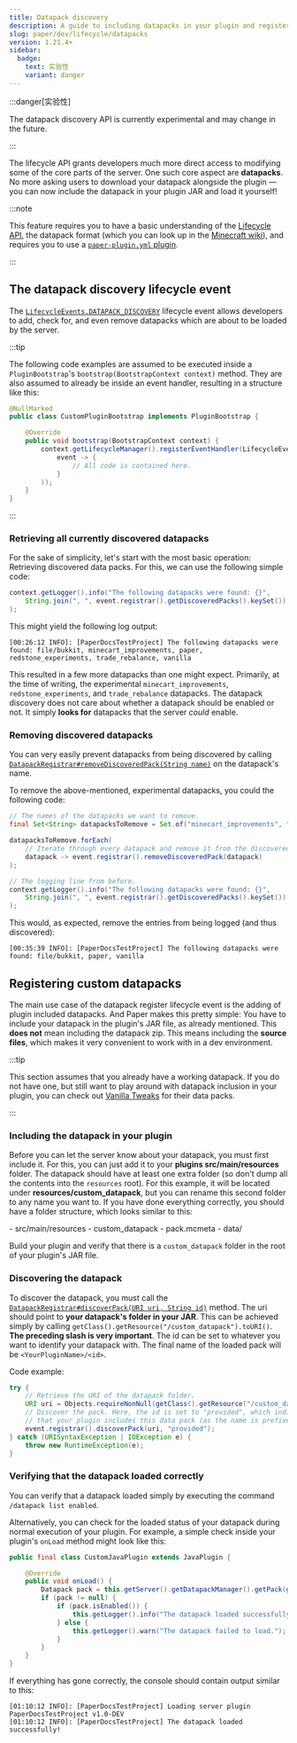 ```yaml
---
title: Datapack discovery
description: A guide to including datapacks in your plugin and registering them with the lifecycle API.
slug: paper/dev/lifecycle/datapacks
version: 1.21.4+
sidebar:
  badge:
    text: 实验性
    variant: danger
---
```



:::danger[实验性]

The datapack discovery API is currently experimental and may change in the future.

:::

The lifecycle API grants developers much more direct access to modifying some of the core parts of the server.
One such core aspect are **datapacks**. No more asking users to download your datapack alongside the plugin — you
can now include the datapack in your plugin JAR and load it yourself!

:::note

This feature requires you to have a basic understanding of the [Lifecycle API](/paper/dev/lifecycle),
the datapack format (which you can look up in the [Minecraft wiki](https://minecraft.wiki/w/Data_pack)), and
requires you to use a [`paper-plugin.yml` plugin](/paper/dev/getting-started/paper-plugins).

:::

## The datapack discovery lifecycle event
The [`LifecycleEvents.DATAPACK_DISCOVERY`](jd:paper:io.papermc.paper.plugin.lifecycle.event.types.LifecycleEvents#DATAPACK_DISCOVERY) lifecycle
event allows developers to add, check for, and even remove datapacks which are about to be loaded by the server.

:::tip

The following code examples are assumed to be executed inside a `PluginBootstrap`'s `bootstrap(BootstrapContext context)` method.
They are also assumed to already be inside an event handler, resulting in a structure like this:

```java title="CustomPluginBootstrap.java" showLineNumbers
@NullMarked
public class CustomPluginBootstrap implements PluginBootstrap {

    @Override
    public void bootstrap(BootstrapContext context) {
        context.getLifecycleManager().registerEventHandler(LifecycleEvents.DATAPACK_DISCOVERY.newHandler(
            event -> {
                // All code is contained here.
            }
        ));
    }
}
```

:::

### Retrieving all currently discovered datapacks
For the sake of simplicity, let's start with the most basic operation: Retrieving discovered data packs.
For this, we can use the following simple code:

```java showLineNumbers startLineNumber=8
context.getLogger().info("The following datapacks were found: {}",
    String.join(", ", event.registrar().getDiscoveredPacks().keySet())
);
```

This might yield the following log output:

```
[00:26:12 INFO]: [PaperDocsTestProject] The following datapacks were found: file/bukkit, minecart_improvements, paper, redstone_experiments, trade_rebalance, vanilla
```

This resulted in a few more datapacks than one might expect. Primarily, at the time of writing, the experimental `minecart_improvements`, `redstone_experiments`,
and `trade_rebalance` datapacks. The datapack discovery does not care about whether a datapack should be enabled or not. It simply **looks for** datapacks that
the server *could* enable.

### Removing discovered datapacks
You can very easily prevent datapacks from being discovered by calling [`DatapackRegistrar#removeDiscoveredPack(String name)`](jd:paper:io.papermc.paper.datapack.DatapackRegistrar#removeDiscoveredPack(java.lang.String))
on the datapack's name.

To remove the above-mentioned, experimental datapacks, you could the following code:

```java showLineNumbers startLineNumber=8
// The names of the datapacks we want to remove.
final Set<String> datapacksToRemove = Set.of("minecart_improvements", "redstone_experiments", "trade_rebalance");

datapacksToRemove.forEach(
    // Iterate through every datapack and remove it from the discovered packs.
    datapack -> event.registrar().removeDiscoveredPack(datapack)
);

// The logging line from before.
context.getLogger().info("The following datapacks were found: {}",
    String.join(", ", event.registrar().getDiscoveredPacks().keySet())
);
```

This would, as expected, remove the entries from being logged (and thus discovered):
```
[00:35:39 INFO]: [PaperDocsTestProject] The following datapacks were found: file/bukkit, paper, vanilla
```

## Registering custom datapacks
The main use case of the datapack register lifecycle event is the adding of plugin included datapacks. And Paper makes this pretty simple:
You have to include your datapack in the plugin's JAR file, as already mentioned. This **does not** mean including the datapack zip.
This means including the **source files**, which makes it very convenient to work with in a dev environment.

:::tip

This section assumes that you already have a working datapack. If you do not have one, but still want to play around with datapack inclusion in your plugin,
you can check out [Vanilla Tweaks](https://vanillatweaks.net) for their data packs.

:::

### Including the datapack in your plugin
Before you can let the server know about your datapack, you must first include it. For this, you can just add it to your **plugins src/main/resources** folder.
The datapack should have at least one extra folder (so don't dump all the contents into the `resources` root). For this example, it will be located under
**resources/custom_datapack**, but you can rename this second folder to any name you want to. If you have done everything correctly, you should have a folder structure,
which looks similar to this:

<FileTree>
  - src/main/resources
        - custom_datapack
          - pack.mcmeta
          - data/
</FileTree>

Build your plugin and verify that there is a `custom_datapack` folder in the root of your plugin's JAR file.

### Discovering the datapack
To discover the datapack, you must call the [`DatapackRegistrar#discoverPack(URI uri, String id)`](jd:paper:io.papermc.paper.datapack.DatapackRegistrar#discoverPack(java.net.URI,java.lang.String))
method. The uri should point to **your datapack's folder in your JAR**. This can be achieved simply by calling
`getClass().getResource("/custom_datapack").toURI()`. **The preceding slash is very important**. The id can be set to
whatever you want to identify your datapack with. The final name of the loaded pack will be `<YourPluginName>/<id>`.

Code example:

```java showLineNumbers startLineNumber=8
try {
    // Retrieve the URI of the datapack folder.
    URI uri = Objects.requireNonNull(getClass().getResource("/custom_datapack")).toURI();
    // Discover the pack. Here, the id is set to "provided", which indicates to a server owner
    // that your plugin includes this data pack (as the name is prefixes with the plugin name).
    event.registrar().discoverPack(uri, "provided");
} catch (URISyntaxException | IOException e) {
    throw new RuntimeException(e);
}
```

### Verifying that the datapack loaded correctly
You can verify that a datapack loaded simply by executing the command `/datapack list enabled`.

Alternatively, you can check for the loaded status of your datapack during normal execution
of your plugin. For example, a simple check inside your plugin's `onLoad` method might look like this:

```java title="CustomJavaPlugin.java" showLineNumbers
public final class CustomJavaPlugin extends JavaPlugin {

    @Override
    public void onLoad() {
        Datapack pack = this.getServer().getDatapackManager().getPack(getPluginMeta().getName() + "/provided");
        if (pack != null) {
            if (pack.isEnabled()) {
                this.getLogger().info("The datapack loaded successfully!");
            } else {
                this.getLogger().warn("The datapack failed to load.");
            }
        }
    }
}
```

If everything has gone correctly, the console should contain output similar to this:
```
[01:10:12 INFO]: [PaperDocsTestProject] Loading server plugin PaperDocsTestProject v1.0-DEV
[01:10:12 INFO]: [PaperDocsTestProject] The datapack loaded successfully!
```

